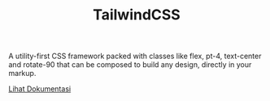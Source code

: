 
<Header>

# TailwindCSS

</Header>

A utility-first CSS framework packed with classes like flex, pt-4, text-center and rotate-90 that can be composed to build any design, directly in your markup.

[Lihat Dokumentasi](https://tailwindcss.com/)
